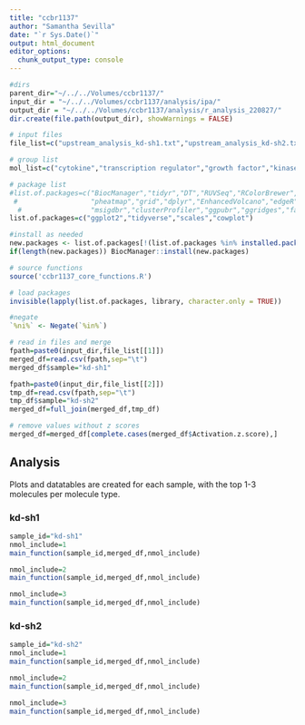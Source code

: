 ```yaml
---
title: "ccbr1137"
author: "Samantha Sevilla"
date: "`r Sys.Date()`"
output: html_document
editor_options: 
  chunk_output_type: console
---
```


```r
#dirs
parent_dir="~/../../Volumes/ccbr1137/"
input_dir = "~/../../Volumes/ccbr1137/analysis/ipa/"
output_dir = "~/../../Volumes/ccbr1137/analysis/r_analysis_220827/"
dir.create(file.path(output_dir), showWarnings = FALSE)
```

```r
# input files
file_list=c("upstream_analysis_kd-sh1.txt","upstream_analysis_kd-sh2.txt")

# group list
mol_list=c("cytokine","transcription regulator","growth factor","kinase","transmembrane receptor")

```

```r
# package list
#list.of.packages=c("BiocManager","tidyr","DT","RUVSeq","RColorBrewer","textshape",
 #                  "pheatmap","grid","dplyr","EnhancedVolcano","edgeR","DESeq2","ggplot2","plotly",
  #                 "msigdbr","clusterProfiler","ggpubr","ggridges","factoextra","gplots","ReactomePA",species_db)
list.of.packages=c("ggplot2","tidyverse","scales","cowplot")

#install as needed
new.packages <- list.of.packages[!(list.of.packages %in% installed.packages()[,"Package"])]
if(length(new.packages)) BiocManager::install(new.packages)

# source functions
source('ccbr1137_core_functions.R')

# load packages
invisible(lapply(list.of.packages, library, character.only = TRUE))

#negate
`%ni%` <- Negate(`%in%`)
```

```r
# read in files and merge
fpath=paste0(input_dir,file_list[[1]])
merged_df=read.csv(fpath,sep="\t")
merged_df$sample="kd-sh1"

fpath=paste0(input_dir,file_list[[2]])
tmp_df=read.csv(fpath,sep="\t")
tmp_df$sample="kd-sh2"
merged_df=full_join(merged_df,tmp_df)

# remove values without z scores
merged_df=merged_df[complete.cases(merged_df$Activation.z.score),]
```

## Analysis  {.tabset}

Plots and datatables are created for each sample, with the top 1-3 molecules per molecule type.

### kd-sh1
```r
sample_id="kd-sh1"
nmol_include=1
main_function(sample_id,merged_df,nmol_include)

nmol_include=2
main_function(sample_id,merged_df,nmol_include)

nmol_include=3
main_function(sample_id,merged_df,nmol_include)
```

### kd-sh2
```r
sample_id="kd-sh2"
nmol_include=1
main_function(sample_id,merged_df,nmol_include)

nmol_include=2
main_function(sample_id,merged_df,nmol_include)

nmol_include=3
main_function(sample_id,merged_df,nmol_include)
```
